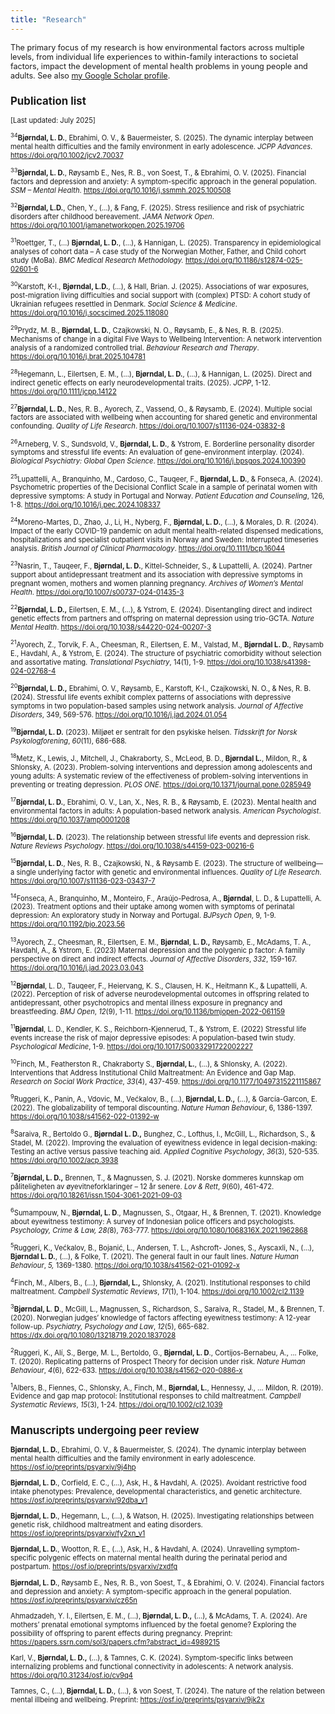 ```yaml
---
title: "Research"
---
```


::: {style="font-size: 0.9em;"}
The primary focus of my research is how environmental factors across multiple levels, from individual life experiences to within-family interactions to societal factors, impact the development of mental health problems in young people and adults. See also [my Google Scholar profile](https://scholar.google.com/citations?user=MDH9VfoAAAAJ&hl=en).
:::

::: {style="font-size: 0.8em;"}
## Publication list

\[Last updated: July 2025\]

^34^**Bjørndal, L. D.**, Ebrahimi, O. V., & Bauermeister, S. (2025). The dynamic interplay between mental health difficulties and the family environment in early adolescence. *JCPP Advances*. <https://doi.org/10.1002/jcv2.70037>

^33^**Bjørndal, L. D.**, Røysamb E., Nes, R. B., von Soest, T., & Ebrahimi, O. V. (2025). Financial factors and depression and anxiety: A symptom-specific approach in the general population. *SSM – Mental Health*. <https://doi.org/10.1016/j.ssmmh.2025.100508>

^32^**Bjørndal, L.D.**, Chen, Y., (…), & Fang, F. (2025). Stress resilience and risk of psychiatric disorders after childhood bereavement. *JAMA Network Open*. <https://doi.org/10.1001/jamanetworkopen.2025.19706>

^31^Roettger, T., (...) **Bjørndal, L. D.**, (...), & Hannigan, L. (2025). Transparency in epidemiological analyses of cohort data – A case study of the Norwegian Mother, Father, and Child cohort study (MoBa). *BMC Medical Research Methodology.* <https://doi.org/10.1186/s12874-025-02601-6>

^30^Karstoft, K-I., **Bjørndal, L.D.**, (...), & Hall, Brian. J. (2025). Associations of war exposures, post-migration living difficulties and social support with (complex) PTSD: A cohort study of Ukrainian refugees resettled in Denmark. *Social Science & Medicine*. <https://doi.org/10.1016/j.socscimed.2025.118080>

^29^Prydz, M. B., **Bjørndal, L. D.**, Czajkowski, N. O., Røysamb, E., & Nes, R. B. (2025). Mechanisms of change in a digital Five Ways to Wellbeing Intervention: A network intervention analysis of a randomized controlled trial. *Behaviour Research and Therapy*. <https://doi.org/10.1016/j.brat.2025.104781>

^28^Hegemann, L., Eilertsen, E. M., (...), **Bjørndal, L. D.**, (...), & Hannigan, L. (2025). Direct and indirect genetic effects on early neurodevelopmental traits. (2025). *JCPP*, 1-12. <https://doi.org/10.1111/jcpp.14122>

^27^**Bjørndal, L. D.**, Nes, R. B., Ayorech, Z., Vassend, O., & Røysamb, E. (2024). Multiple social factors are associated with wellbeing when accounting for shared genetic and environmental confounding. *Quality of Life Research*. <https://doi.org/10.1007/s11136-024-03832-8>

^26^Arneberg, V. S., Sundsvold, V., **Bjørndal, L. D.**, & Ystrom, E. Borderline personality disorder symptoms and stressful life events: An evaluation of gene-environment interplay. (2024). *Biological Psychiatry: Global Open Science*. <https://doi.org/10.1016/j.bpsgos.2024.100390>

^25^Lupattelli, A., Branquinho, M., Cardoso, C., Tauqeer, F., **Bjørndal, L. D.**, & Fonseca, A. (2024). Psychometric properties of the Decisional Conflict Scale in a sample of perinatal women with depressive symptoms: A study in Portugal and Norway. *Patient Education and Counseling*, 126, 1-8. <https://doi.org/10.1016/j.pec.2024.108337>

^24^Moreno-Martes, D., Zhao, J., Li, H., Nyberg, F., **Bjørndal, L. D.**, (…), & Morales, D. R. (2024). Impact of the early COVID-19 pandemic on adult mental health-related dispensed medications, hospitalizations and specialist outpatient visits in Norway and Sweden: Interrupted timeseries analysis. *British Journal of Clinical Pharmacology*. <https://doi.org/10.1111/bcp.16044>

^23^Nasrin, T., Tauqeer, F., **Bjørndal, L. D.**, Kittel-Schneider, S., & Lupattelli, A. (2024). Partner support about antidepressant treatment and its association with depressive symptoms in pregnant women, mothers and women planning pregnancy. *Archives of Women’s Mental Health*. <https://doi.org/10.1007/s00737-024-01435-3>

^22^**Bjørndal, L. D.,** Eilertsen, E. M., (...), & Ystrom, E. (2024). Disentangling direct and indirect genetic effects from partners and offspring on maternal depression using trio-GCTA. *Nature Mental Health*. <https://doi.org/10.1038/s44220-024-00207-3>

^21^Ayorech, Z., Torvik, F. A., Cheesman, R., Eilertsen, E. M., Valstad, M., **Bjørndal L. D.**, Røysamb E., Havdahl, A., & Ystrom, E. (2024). The structure of psychiatric comorbidity without selection and assortative mating. *Translational Psychiatry*, 14(1), 1-9. <https://doi.org/10.1038/s41398-024-02768-4>

^20^**Bjørndal, L. D.,** Ebrahimi, O. V., Røysamb, E., Karstoft, K-I., Czajkowski, N. O., & Nes, R. B. (2024). Stressful life events exhibit complex patterns of associations with depressive symptoms in two population-based samples using network analysis. *Journal of Affective Disorders*, 349, 569-576. <https://doi.org/10.1016/j.jad.2024.01.054>

^19^**Bjørndal, L. D.** (2023). Miljøet er sentralt for den psykiske helsen. *Tidsskrift for Norsk Psykologforening*, *60*(11), 686-688.

^18^Metz, K., Lewis, J., Mitchell, J., Chakraborty, S., McLeod, B. D., **Bjørndal L.**, Mildon, R., & Shlonsky, A. (2023). Problem-solving interventions and depression among adolescents and young adults: A systematic review of the effectiveness of problem-solving interventions in preventing or treating depression. *PLOS ONE*. <https://doi.org/10.1371/journal.pone.0285949>

^17^**Bjørndal, L. D.**, Ebrahimi, O. V., Lan, X., Nes, R. B., & Røysamb, E. (2023). Mental health and environmental factors in adults: A population-based network analysis. *American Psychologist*. <https://doi.org/10.1037/amp0001208>

^16^**Bjørndal, L. D.** (2023). The relationship between stressful life events and depression risk. *Nature Reviews Psychology*. <https://doi.org/10.1038/s44159-023-00216-6>

^15^**Bjørndal, L. D.**, Nes, R. B., Czajkowski, N., & Røysamb E. (2023). The structure of wellbeing—a single underlying factor with genetic and environmental influences. *Quality of Life Research*. <https://doi.org/10.1007/s11136-023-03437-7>

^14^Fonseca, A., Branquinho, M., Monteiro, F., Araújo-Pedrosa, A., **Bjørndal**, L. D., & Lupattelli, A. (2023). Treatment options and their uptake among women with symptoms of perinatal depression: An exploratory study in Norway and Portugal. *BJPsych Open*, 9, 1-9. <https://doi.org/10.1192/bjo.2023.56>

^13^Ayorech, Z., Cheesman, R., Eilertsen, E. M., **Bjørndal**, **L. D.,** Røysamb, E., McAdams, T. A., Havdahl, A., & Ystrom, E. (2023) Maternal depression and the polygenic p factor: A family perspective on direct and indirect effects. *Journal of Affective Disorders*, *332*, 159-167. <https://doi.org/10.1016/j.jad.2023.03.043>

^12^**Bjørndal**, L. D., Tauqeer, F., Heiervang, K. S., Clausen, H. K., Heitmann K., & Lupattelli, A. (2022). Perception of risk of adverse neurodevelopmental outcomes in offspring related to antidepressant, other psychotropics and mental illness exposure in pregnancy and breastfeeding. *BMJ Open*, *12*(9), 1-11. <https://doi.org/10.1136/bmjopen-2022-061159>

^11^**Bjørndal**, L. D., Kendler, K. S., Reichborn-Kjennerud, T., & Ystrom, E. (2022) Stressful life events increase the risk of major depressive episodes: A population-based twin study. *Psychological Medicine*, 1-9. <https://doi.org/10.1017/S0033291722002227>

^10^Finch, M., Featherston R., Chakraborty S., **Bjørndal, L.**, (…), & Shlonsky, A. (2022). Interventions that Address Institutional Child Maltreatment: An Evidence and Gap Map. *Research on Social Work Practice*, *33*(4), 437-459. <https://doi.org/10.1177/10497315221115867>

^9^Ruggeri, K., Panin, A., Vdovic, M., Većkalov, B., (…), **Bjørndal, L. D.,** (…), & García-Garcon, E. (2022). The globalizability of temporal discounting. *Nature Human Behaviour*, 6, 1386-1397. <https://doi.org/10.1038/s41562-022-01392-w>

^8^Saraiva, R., Bertoldo G., **Bjørndal** **L. D.,** Bunghez, C., Lofthus, I., McGill, L., Richardson, S., & Stadel, M. (2022). Improving the evaluation of eyewitness evidence in legal decision-making: Testing an active versus passive teaching aid. *Applied Cognitive Psychology*, *36*(3), 520-535. <https://doi.org/10.1002/acp.3938>

^7^**Bjørndal, L. D.,** Brennen, T., & Magnussen, S. J. (2021). Norske dommeres kunnskap om påliteligheten av øyevitneforklaringer – 12 år senere. *Lov & Rett*, *9*(60), 461-472. <https://doi.org/10.18261/issn.1504-3061-2021-09-03>

^6^Sumampouw, N., **Bjørndal, L. D**., Magnussen, S., Otgaar, H., & Brennen, T. (2021). Knowledge about eyewitness testimony: A survey of Indonesian police officers and psychologists. *Psychology, Crime & Law, 28(*8), 763-777. <https://doi.org/10.1080/1068316X.2021.1962868>

^5^Ruggeri, K., Većkalov, B., Bojanić, L., Andersen, T. L., Ashcroft- Jones, S., Ayscaxli, N., (...), **Bjørndal L. D.**, (…), & Folke, T. (2021). The general fault in our fault lines. *Nature Human Behaviour*, *5,* 1369-1380. <https://doi.org/10.1038/s41562-021-01092-x>

^4^Finch, M., Albers, B., (…), **Bjørndal, L.,** Shlonsky, A. (2021). Institutional responses to child maltreatment. *Campbell Systematic Reviews*, *17*(1), 1-104. <https://doi.org/10.1002/cl2.1139>

^3^**Bjørndal, L**. **D**., McGill, L., Magnussen, S., Richardson, S., Saraiva, R., Stadel, M., & Brennen, T. (2020). Norwegian judges’ knowledge of factors affecting eyewitness testimony: A 12-year follow-up. *Psychiatry, Psychology and Law*, *12*(5), 665-682. <https://dx.doi.org/10.1080/13218719.2020.1837028>

^2^Ruggeri, K., Alí, S., Berge, M. L., Bertoldo, G., **Bjørndal, L. D**., Cortijos-Bernabeu, A., ... Folke, T. (2020). Replicating patterns of Prospect Theory for decision under risk. *Nature Human Behaviour*, *4*(6), 622-633. <https://doi.org/10.1038/s41562-020-0886-x>

^1^Albers, B., Fiennes, C., Shlonsky, A., Finch, M., **Bjørndal, L.**, Hennessy, J., … Mildon, R. (2019). Evidence and gap map protocol: Institutional responses to child maltreatment. *Campbell Systematic Reviews*, *15*(3), 1-24. <https://doi.org/10.1002/cl2.1039>

## Manuscripts undergoing peer review

**Bjørndal, L. D.**, Ebrahimi, O. V., & Bauermeister, S. (2024). The dynamic interplay between mental health difficulties and the family environment in early adolescence. <https://osf.io/preprints/psyarxiv/9j4hp>

**Bjørndal, L. D.**, Corfield, E. C., (…), Ask, H., & Havdahl, A. (2025). Avoidant restrictive food intake phenotypes: Prevalence, developmental characteristics, and genetic architecture. <https://osf.io/preprints/psyarxiv/92dba_v1>

**Bjørndal, L. D.**, Hegemann, L., (…), & Watson, H. (2025). Investigating relationships between genetic risk, childhood maltreatment and eating disorders. <https://osf.io/preprints/psyarxiv/fy2xn_v1>

**Bjørndal, L. D.**, Wootton, R. E., (…), Ask, H., & Havdahl, A. (2024). Unravelling symptom-specific polygenic effects on maternal mental health during the perinatal period and postpartum. <https://osf.io/preprints/psyarxiv/zxdfg>

**Bjørndal, L. D.**, Røysamb E., Nes, R. B., von Soest, T., & Ebrahimi, O. V. (2024). Financial factors and depression and anxiety: A symptom-specific approach in the general population. <https://osf.io/preprints/psyarxiv/cz65n>

Ahmadzadeh, Y. I., Eilertsen, E. M., (...), **Bjørndal, L. D.,** (...), & McAdams, T. A. (2024). Are mothers’ prenatal emotional symptoms influenced by the foetal genome? Exploring the possibility of offspring to parent effects during pregnancy. Preprint: <https://papers.ssrn.com/sol3/papers.cfm?abstract_id=4989215>

Karl, V., **Bjørndal, L. D.,** (...), & Tamnes, C. K. (2024). Symptom-specific links between internalizing problems and functional connectivity in adolescents: A network analysis. <https://doi.org/10.31234/osf.io/cv9q4>

Tamnes, C., (...), **Bjørndal, L. D.**, (...), & von Soest, T. (2024). The nature of the relation between mental illbeing and wellbeing. Preprint: <https://osf.io/preprints/psyarxiv/9jk2x>
:::
